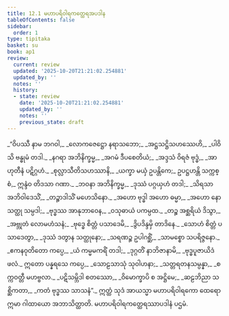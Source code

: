 ```yaml
---
title: 12.1 မဟာပရိဝါရကတ္ထေရအပဒါန
tableOfContents: false
sidebar:
  order: 1
type: tipitaka
basket: su
book: ap1
review:
  current: review
  updated: '2025-10-20T21:21:02.254881'
  updated_by: ''
  notes: ''
  history:
  - state: review
    date: '2025-10-20T21:21:02.254881'
    updated_by: ''
    notes: ''
    previous_state: draft
---
```



<DynamicBreadcrumb />


<ReviewStatus review={frontmatter.review} showDetails={true} />

<HypothesisAnnotation frontmatter={frontmatter} />

<Division number="1" book="ap1" e="ch" v="20" p="161">

<Paragraph number="1941" type="verses" book="ap1">
_“ဝိပဿီ နာမ ဘဂဝါ,_  
_လောကဇေဋ္ဌော နရာသဘော;_  
_အဋ္ဌသဋ္ဌိသဟဿေဟိ,_  
_ပါဝိသိ ဗန္ဓုမံ တဒါ._  

</Paragraph>

</Division>
<Division number="2" book="ap1" e="ch" v="20" p="161">

<Paragraph number="1942" type="verses" book="ap1">
_နဂရာ အဘိနိက္ခမ္မ,_  
_အဂမံ ဒီပစေတိယံ;_  
_အဒ္ဒသံ ဝိရဇံ ဗုဒ္ဓံ,_  
_အာဟုတီနံ ပဋိဂ္ဂဟံ._  

</Paragraph>

</Division>
<Division number="3" book="ap1" e="ch" v="20" p="161">

<Paragraph number="1943" book="ap1">
_စုလ္လာသီတိသဟဿာနိ,_  
_ယက္ခာ မယှံ ဥပန္တိကေ;_  
ဥပဋ္ဌဟန္တိ သက္ကစ္စံ,_  
ဣန္ဒံဝ တိဒသာ ဂဏာ._  

</Paragraph>

</Division>
<Division number="4" book="ap1" e="ch" v="20" p="161">

<Paragraph number="1944" type="verses" book="ap1">
_ဘဝနာ အဘိနိက္ခမ္မ,_  
_ဒုဿံ ပဂ္ဂယှဟံ တဒါ;_  
_သိရသာ အဘိဝါဒေသိံ,_  
_တဉ္စာဒါသိံ မဟေသိနော._  

</Paragraph>

</Division>
<Division number="5" book="ap1" e="ch" v="20" p="161">

<Paragraph number="1945" type="verses" book="ap1">
_အဟော ဗုဒ္ဓါ အဟော ဓမ္မာ,_  
_အဟော နော သတ္ထု သမ္ပဒါ;_  
_ဗုဒ္ဓဿ အာနုဘာဝေန,_  
_ဝသုဓာယံ ပကမ္ပထ._  

</Paragraph>

</Division>
<Division number="6" book="ap1" e="ch" v="20" p="161">

<Paragraph number="1946" type="verses" book="ap1">
_တဉ္စ အစ္ဆရိယံ ဒိသွာ,_  
_အဗ္ဘုတံ လောမဟံသနံ;_  
_ဗုဒ္ဓေ စိတ္တံ ပသာဒေမိ,_  
_ဒွိပဒိန္ဒမှိ တာဒိနေ._  

</Paragraph>

</Division>
<Division number="7" book="ap1" e="ch" v="20" p="161">

<Paragraph number="1947" type="verses" book="ap1">
_သောဟံ စိတ္တံ ပသာဒေတွာ,_  
_ဒုဿံ ဒတွာန သတ္ထုနော;_  
_သရဏဉ္စ ဥပါဂစ္ဆိံ,_  
_သာမစ္စော သပရိဇ္ဇနော._  

</Paragraph>

</Division>
<Division number="8" book="ap1" e="ch" v="20" p="161">

<Paragraph number="1948" type="verses" book="ap1">
_ဧကနဝုတိတော ကပ္ပေ,_  
_ယံ ကမ္မမကရိံ တဒါ;_  
_ဒုဂ္ဂတိံ နာဘိဇာနာမိ,_  
_ဗုဒ္ဓပူဇာယိဒံ ဖလံ._  

</Paragraph>

</Division>
<Division number="9" book="ap1" e="ch" v="20" p="161">

<Paragraph number="1949" type="verses" book="ap1">
ဣတော ပန္နရသေ ကပ္ပေ,_  
_သောဠသာသုံ သုဝါဟနာ;_  
_သတ္တရတနသမ္ပန္နာ,_  
_စက္ကဝတ္တီ မဟဗ္ဗလာ._  

</Paragraph>

</Division>
<Division number="10" book="ap1" e="ch" v="20" p="161">

<Paragraph number="1950" type="verses" book="ap1">
_ပဋိသမ္ဘိဒါ စတဿော,_  
_ဝိမောက္ခာပိ စ အဋ္ဌိမေ;_  
_ဆဠဘိညာ သစ္ဆိကတာ,_  
_ကတံ ဗုဒ္ဓဿ သာသနံ”._  

</Paragraph>

<Paragraph number="1951" book="ap1">
ဣတ္ထံ သုဒံ အာယသ္မာ မဟာပရိဝါရကော ထေရော ဣမာ ဂါထာယော အဘာသိတ္ထာတိ.

</Paragraph>
</Division>

<Paragraph number="1952" type="center" book="ap1">
မဟာပရိဝါရကတ္ထေရဿာပဒါနံ ပဌမံ.
</Paragraph>